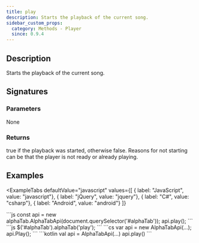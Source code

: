```yaml
---
title: play
description: Starts the playback of the current song.
sidebar_custom_props:
  category: Methods - Player
  since: 0.9.4
---
```


<SinceBadge since="0.9.4" />


## Description
Starts the playback of the current song. 

## Signatures

<TypeTable>
    <TypeRow type="js" name="play(): boolean;" />
    <TypeRow type="net" name="bool Play()" />
    <TypeRow type="android" name="fun play(): Boolean" />
</TypeTable>

### Parameters 
None 

### Returns 
true if the playback was started, otherwise false. Reasons for not starting can be that the player is not ready or already playing. 


## Examples


<ExampleTabs
    defaultValue="javascript"
    values={[
      { label: "JavaScript", value: "javascript"},
      { label: "jQuery", value: "jquery"},
      { label: "C#", value: "csharp"},
      { label: "Android", value: "android"}
    ]}
>
<ExampleTabItem value="javascript">
```js
const api = new alphaTab.AlphaTabApi(document.querySelector('#alphaTab'));
api.play();
```
</ExampleTabItem>
<ExampleTabItem value="jquery">
```js
$('#alphaTab').alphaTab('play');
```
</ExampleTabItem>
<ExampleTabItem value="csharp">
```cs
var api = new AlphaTabApi<MyControl>(...);
api.Play();
```
</ExampleTabItem>
<ExampleTabItem value="android">
```kotlin
val api = AlphaTabApi<MyControl>(...)
api.play()
```
</ExampleTabItem>
</ExampleTabs>

